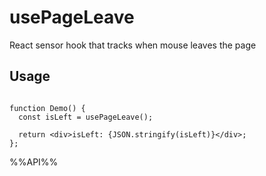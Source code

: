 # usePageLeave

React sensor hook that tracks when mouse leaves the page


## Usage

```tsx live

function Demo() {
  const isLeft = usePageLeave();

  return <div>isLeft: {JSON.stringify(isLeft)}</div>;
};

```

%%API%%